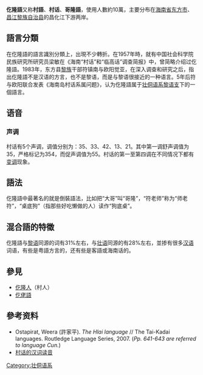 {{Infobox Language
|name=仡隆語
|nativename=/{{IPA|t͡sʰən˧˥fɔn˧˥}}/
|states=[[中华人民共和国|中国]]
|region=[[海南省|海南省]]
|speakers=约10万
|familycolor=壮侗语系
|fam1=[[壮侗语系|壮侗语系]]
|fam2=[[仡央语群|仡央语群]]
|iso2=tai|iso3=cuq}}

'''仡隆語'''又称'''村語'''、'''村话'''、'''哥隆語'''，使用人數約10萬，主要分布在[[海南省|海南省]][[东方市|东方市]]、[[昌江黎族自治县|昌江黎族自治县]]的昌化江下游两岸。

== 語言分類 ==

在仡隆語的語言識別分類上，出現不少轉折。在1957年時，就有中国社会科学院民族研究所研究员梁敏在《海南“村话”和“临高话”调查简报》中，曾简略介绍过仡隆語。1983年，东方县[[黎族|黎族]]干部符镇南与欧阳觉亚，在深入调查和研究之后，指出仡隆語不是汉语的方言，也不是黎语，而是与黎语很接近的一种语言。5年后符与欧阳联合发表《海南岛村话系属问题》，认为仡隆語属于[[壮侗语系|壮侗语系]][[黎语支|黎语支]]下的一個語言。

== 语音 ==
=== 声调 ===

村话有5个声调，调值分别为：35、33、42、13、21。其中第一调舒声调值为35，严格标记为354，而促声调值为55。村话的第一至第四调在不同情况下都有[[变调|变调]]现象{{参|1={{Cite book|title=《村语研究》|author=欧阳觉亚|publisher=上海远东出版社|date=1998年|location=中国上海|isbn=9787806135860|language=zh-cn}}}}。

== 語法 ==

仡隆語中最著名的就是倒裝語法，比如把“大哥”叫“哥隆”，“符老师”称为“师老符”，“桌底狗”（指那些好吃懒做的人）读作“狗底桌”。

== 混合語的特徵 ==

仡隆語与[[黎语|黎语]]同源的词有31%左右，与[[壮语|壮语]]同源的有28%左右，並掺有很多[[汉语|汉语]]词语，有些是粤語方言的，还有些是客語或海南话的。

== 參見 ==

* [[仡隆人|仡隆人]]（村人）
* [[仡佬語|仡佬語]]

== 參考资料 ==
{{Refbegin}}
{{RefFoot}}
* Ostapirat, Weera (許家平). ''The Hlai language'' // The Tai-Kadai languages. Routledge Language Series, 2007. (''Pp. 641-643 are referred to language Cun.'')
* [https://web.archive.org/web/20160605045652/http://cunyu.net/VillageLanguageAppreciate/Detail.aspx?ID=25 村话的汉词读音]
{{Refend}}

{{中国语言}}

{{DEFAULTSORT:G}}
[[Category:壮侗语系|Category:壮侗语系]]